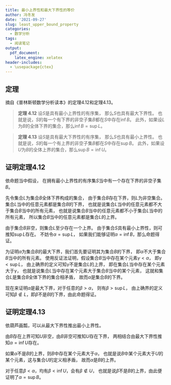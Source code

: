 ```yaml
---
title: 最小上界性和最大下界性的等价
author: 冯冬发
date: '2021-09-27'
slug: least_upper_bound_property
categories:
  - 数学分析
tags:
  - 阅读笔记
output:
  pdf_document:
    latex_engine: xelatex
header-includes:
  - \usepackage{ctex}
---
```

## 定理
摘自《普林斯顿数学分析读本》的定理$4.12$和定理$4.13$。

> **定理 4.12** 
设$S$是具有最小上界性的有序集，
那么$S$也具有最大下界性。
也就是说，$S$的每一个有下界的非空子集$B$都在$S$中存在$\inf B$。
此外，如果设$L$为$B$的全体下界的集合，那么$\inf B=\sup L$。

> **定理 4.13** 
设$S$是具有最大下界性的有序集，
那么$S$也具有最小上界性。
也就是说，$S$的每一个有上界的非空子集$B$都在$S$中存在$\sup B$。
此外，如果设$U$为$B$的全体上界的集合，那么$\sup B=\inf U$。

## 证明定理$4.12$
依命题当中假设，
在拥有最小上界性的有序集$S$当中有一个存在下界的非空子集$B$。

先令集合$L$为集合$B$全体下界构成的集合，
由于集合$B$存在下界，则$L$为非空集合。
集合$L$当中的任意元素都是集合$B$的下界，
也就是说集合$L$当中的任意元素都不大于集合$B$当中的所有元素，
也就是说集合$B$当中的任意元素都不小于集合$L$当中的所有元素，
所以集合$B$当中的任意元素都是集合$L$的上界。

由于集合$B$非空，则集合$L$至少存在一个上界。
由于集合$S$具有最小上界性，则可推知$\sup L$存在。
不妨令$\alpha=\sup L$，
如果我们能够证明$\alpha=\inf B$，那么命题得证。

为证明$\alpha$为集合$B$的最大下界，我们首先要证明其为集合$B$的下界，
即$\alpha$不大于集合$B$当中的所有元素。
使用反证法证明，假设集合$B$当中存在某个元素$\gamma<\alpha$，
即$\gamma<\sup L$，
由上确界的定义可知$\gamma$不是集合$L$的上界，
即在集合$L$当中存在某个元素大于$\gamma$，
也就是说集合$L$当中存在某个元素大于集合$B$当中的某个元素，
这就和集合$L$是集合$B$全体下界的集合相矛盾，
故而$\alpha$是集合$B$的下界。

现在来证明$\alpha$是最大下界，对于任意的$\beta>\alpha$，
则有$\beta>\sup L$，
由上确界的定义可知$\beta\notin L$，即$\beta$不是$B$的下界，由此命题得证。

## 证明定理$4.13$
依葫芦画瓢，可以从最大下界性推出最小上界性。

由$B$存在上界可知$U$非空，由$B$非空可推知$U$存在下界，
两相结合由最大下界性推知$\alpha=\inf U$存在。

如果$\alpha$不是$B$的上界，则$B$中存在某个元素大于$\alpha$，
也就是说$B$中某个元素大于$U$的某个元素，这与集合$U$的定义相矛盾，
故而$\alpha$是$B$的上界。

对于任意$\beta<\alpha$，均有$\beta<\inf U$，会有$\beta\notin U$，
也就是说$\beta$不是$B$的上界，由此便证明了$\alpha=\sup B$。



